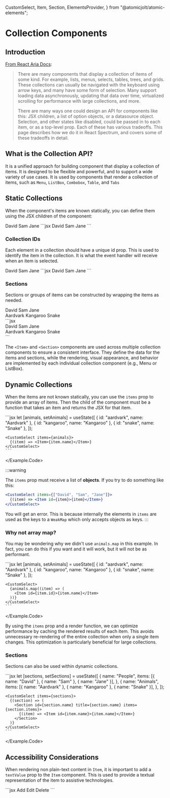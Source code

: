   CustomSelect,
  Item,
  Section,
  ElementsProvider,
} from "@atomicjolt/atomic-elements";

# Collection Components

## Introduction

[From React Aria Docs](https://react-spectrum.adobe.com/react-stately/collections.html):

> There are many components that display a collection of items of some kind. For example, lists, menus, selects, tables, trees, and grids. These collections can usually be navigated with the keyboard using arrow keys, and many have some form of selection. Many support loading data asynchronously, updating that data over time, virtualized scrolling for performance with large collections, and more.
>
> There are many ways one could design an API for components like this: JSX children, a list of option objects, or a datasource object. Selection, and other states like disabled, could be passed in to each item, or as a top-level prop. Each of these has various tradeoffs. This page describes how we do it in React Spectrum, and covers some of these tradeoffs in detail.

## What is the Collection API?

It is a unified approach for building component that display a collection of items.
It is designed to be flexible and powerful, and to support a wide variety of use cases.
It is used by components that render a collection of items, such as `Menu`, `ListBox`, `Combobox`, `Table`, and `Tabs`

## Static Collections

When the component's items are known statically, you can define them using the JSX children of the component:

<Example>
  <Example.Rendered>
    <CustomSelect>
      <Item id="david">David</Item>
      <Item id="sam">Sam</Item>
      <Item id="jane">Jane</Item>
    </CustomSelect>
  </Example.Rendered>
  <Example.Code>
    ```jsx
    <CustomSelect>
      <Item id="david">David</Item>
      <Item id="sam">Sam</Item>
      <Item id="jane">Jane</Item>
    </CustomSelect>
    ```
  </Example.Code>
</Example>

### Collection IDs

Each element in a collection should have a unique id prop. This is used to identify the item in the collection. It is what the event handler will receive when an item is selected.

<Example>
  <Example.Rendered>
    <CustomSelect>
      <Item id="david">David</Item>
      <Item id="sam">Sam</Item>
      <Item id="jane">Jane</Item>
    </CustomSelect>
  </Example.Rendered>
  <Example.Code>
    ```jsx
    <CustomSelect>
      <Item id="david">David</Item>
      <Item id="sam">Sam</Item>
      <Item id="jane">Jane</Item>
    </CustomSelect>
    ```
  </Example.Code>
</Example>

### Sections

Sections or groups of items can be constructed by wrapping the items as needed.

<Example>
  <Example.Rendered>
    <CustomSelect>
      <Section title="People">
        <Item>David</Item>
        <Item>Sam</Item>
        <Item>Jane</Item>
      </Section>
      <Section title="Animals">
        <Item>Aardvark</Item>
        <Item>Kangaroo</Item>
        <Item>Snake</Item>
      </Section>
    </CustomSelect>
  </Example.Rendered>
  <Example.Code>
    ```jsx
    <CustomSelect>
      <Section title="People">
        <Item>David</Item>
        <Item>Sam</Item>
        <Item>Jane</Item>
      </Section>
      <Section title="Animals">
        <Item>Aardvark</Item>
        <Item>Kangaroo</Item>
        <Item>Snake</Item>
      </Section>
    </CustomSelect>
    ```
  </Example.Code>
</Example>

The `<Item>` and `<Section>` components are used across multiple collection components to ensure a consistent interface.
They define the data for the items and sections, while the rendering, visual appearance, and behavior are implemented by each individual collection component (e.g., Menu or ListBox).

## Dynamic Collections

When the items are not known statically, you can use the `items` prop to provide an array of items.
Then the child of the component must be a function that takes an item and returns the JSX for that item.

<Example>
  <Example.Code>
    ```jsx
    let [animals, setAnimals] = useState([
      { id: "aardvark", name: "Aardvark" },
      { id: "kangaroo", name: "Kangaroo" },
      { id: "snake",  name: "Snake" },
    ]);

    <CustomSelect items={animals}>
      {(item) => <Item>{item.name}</Item>}
    </CustomSelect>
    ```

  </Example.Code>
</Example>

:::warning

The `items` prop must receive a list of **objects**. If you try to do something like this:

```jsx
<CustomSelect items={["David", "Sam", "Jane"]}>
  {(item) => <Item id={item}>{item}</Item>}
</CustomSelect>
```

You will get an error. This is because internally the elements in `items` are used as the keys to a `WeakMap` which only accepts objects as keys.
:::

### Why not array map?

You may be wondering why we didn't use `animals.map` in this example. In fact, you can do this if you want and it will work, but it will not be as performant.

<Example>
  <Example.Code>
    ```jsx
    let [animals, setAnimals] = useState([
      { id: "aardvark", name: "Aardvark" },
      { id: "kangaroo", name: "Kangaroo" },
      { id: "snake",  name: "Snake" },
    ]);

    <CustomSelect>
      {animals.map((item) => (
        <Item id={item.id}>{item.name}</Item>
      ))}
    </CustomSelect>
    ```

  </Example.Code>
</Example>

By using the `items` prop and a render function, we can optimize performance by caching the rendered results of each item. This avoids unnecessary re-rendering of the entire collection when only a single item changes. This optimization is particularly beneficial for large collections.

### Sections

Sections can also be used within dynamic collections.

<Example>
  <Example.Code>
    ```jsx
    let [sections, setSections] = useState([
      {
        name: "People",
        items: [{ name: "David" }, { name: "Sam" }, { name: "Jane" }],
      },
      {
        name: "Animals",
        items: [{ name: "Aardvark" }, { name: "Kangaroo" }, { name: "Snake" }],
      },
    ]);

    <CustomSelect items={sections}>
      {(section) => (
        <Section id={section.name} title={section.name} items={section.items}>
          {(item) => <Item id={item.name}>{item.name}</Item>}
        </Section>
      )}
    </CustomSelect>
    ```

  </Example.Code>
</Example>

## Accessibility Considerations

When rendering non plain-text content in `Item`, it is important to add a `textValue` prop to the `Item` component. This is used to provide a textual representation of the item to assistive technologies.

<Example>
  <Example.Code>
    ```jsx
    <CustomSelect>
      <Item id="1" textValue="Add">
        <MaterialIcon icon="add" />
        Add
      </Item>
      <Item id="3" textValue="Edit">
        <MaterialIcon icon="edit" />
        Edit
      </Item>
      <Item id="2" textValue="Delete">
        <MaterialIcon icon="delete" />
        Delete
      </Item>
    </CustomSelect>
    ```
  </Example.Code>
</Example>
